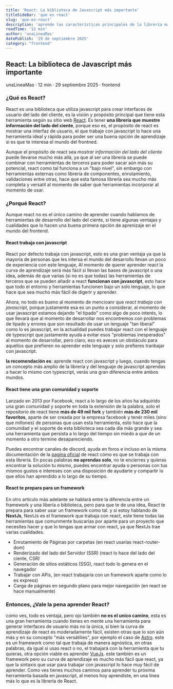 ```yaml
---
title: 'React: La biblioteca de Javascript más importante'
titleSideBar: 'que es react'
slug: 'que-es-react'
description: 'aprende las características principales de la librería más popular de Javascript'
readTime: '12 min'
author: 'unaLineaMas'
datePublish: '29 de septiembre 2025'
category: "frontend"
---
```


## React: La biblioteca de Javascript más importante

<div class='flex gap-4 text-[1rem]'>
<p>unaLineaMas ·   12 min ·   29 septiembre 2025 ·   frontend</p>
</div>

### ¿Qué es React?
React es una biblioteca que utiliza javascript para crear interfaces de usuario del lado del cliente, es la visión y propósito principal que tiene esta herramienta según su sitio web [React](https://reactjs.org/). Es tener **una librería que muestre información del lado del ciente**, porque eso es, el propósito de react es mostrar una interfaz de usuario, el que trabaje con javascript lo hace una herramienta ideal y rápida para poder ser una buena opción de aprendizaje si es que te interesa el mundo del frontned.

Aunque el propósito de react sea _mostrar información del lado del cliente_ puede llevarse mucho más allá, ya que al ser una librería se puede combinar con herramientas de terceros para poder sacar aún más su potencial, react como tal funciona a un "bajo nivel", sin embargo con herramientas externas como librería de componentes, enrutamiento, validaciones entre otras, hace que esta famosa librería sea mucho más completa y versatil al momento de saber qué herramientas incorporar al momento de usar.

### ¿Porqué React?
Aunque react no es el único camino de aprender cuando hablamos de herramientas de desarrollo del lado del ciente, si tiene algunas ventajas y cualidades que lo hacen una buena primera opción de aprenizaje en el mundo del frontend.

#### React trabaja con javascript
React por defecto trabaja con javascript, esto es una gran ventaja ya que la mayoría de personas que les intersa el mundo del desarrollo llevan un poco de experiencia con este lenguaje, Al momento de querer aprender react la curva de aprendizaje será más fácil si llevan las bases de javascript o una idea, además de que varias (si no es que todas) las herramientas de terceros que se pueden añadir a react **funcionan con javascript**, esto hace que todo el entorno y herramientas funcionen bajo un solo lenguaje, lo que hace que sea mucho más fácil de digerir y aprender.

Ahora, no todo es bueno al momento de mencioanr que _react trabaja con javascript_, porque justamente esa es un punto a considerar, al momento de usar javascript estamos dejando "el tipado" como algo de poco interés, lo que llevará que al momento de desarrollar nos encontremos con problemas de tipado y errores que son resultado de usar un lenguaje "tan liberal" como lo es javascript, en la actualidad puedes trabajar react con el lenguaje de typescript que justamente ayuda a evitar esos "problemas inesperados" al momento de desarrollar, pero claro, eso es aveces un obstáculo para aquellos que prefieren no aprender este lenguaje y solo prefieres tranbajar con javascript.

**la recomendación es**: aprende react con javascript y luego, cuando tengas un concepto más amplio de la librería y del lenguaje de javascript aprendas a hacer lo mismo con typescript, verás una gran diferencia entre ambos mundos.

#### React tiene una gran comunidad y soporte
Lanzado en 2013 por Facebook, react a lo largo de los años ha adquirido una gran comunidad y soporte en toda la extensión de la palabra, solo el repositorio de react tiene **más de 49 mil fork** y también **más de 230 mil favoritos**, aparte de ser creada por la empresa facebook y tenér miles (sino que millones) de personas que usan esta herramienta, esto hace que la comunidad y el soporte de esta biblioteca sea cada día más grande y sea una herramienta que persista a lo largo del tiempo sin miedo a que de un momento a otro termine desapareciendo.

Puedes encontrar canales de discord, ayuda en foros e incluso en la misma documentación de la [pagina oficial](https://reactjs.org/docs/getting-started.html) de react cómo es que se trabaja con esta librería. En pocas palabras **no aprendas solo**, no te encierres y quieras encontrar la solución tu mismo, puedes encontrar ayuda o personas con tus mismos gustos e intereses con una disposición de ayudarte y compartir lo que ellos han aprendido a lo largo de su tiempo.

#### React te prepara para un framework
En otro artículo más adelante se hablará entre la diferencia entre un framework y una libería o biblioteca, pero para que te de una idea, React te prepara para saber usar un framework como tal. y si estoy hablando de **NextJs**, NextJs es el framework que trabaja con react, este tiene todas las herramientas que comunmente buscarías por aparte para un proyecto que necesites hacer y que lo tengas que armar con react, ya que NextJs trae varias cualidades.

- Enrutamiento de Páginas por carpetas (en react usarías react-router-dom)
- Renderizado del lado del Servidor (SSR) (react lo hace del lado del ciente, CSR)
- Generación de sitios estáticos (SSG), react todo lo genera en el navegador
- Trabajar con APis, (en react trabajaría con un framework aparte como lo es express)
- Carga de páginas en segundo plano para mejor navegación (en react se hace manualmente)

### Entonces, ¿Vale la pena aprender React?
como ves, todo es ventaja, pero ojo también **no es el unico camino**, esta es una gran herramienta cuando tienes en mente una herramienta para generar interfaces de usuario más no la única, si bien la curva de aprendizaje de react es moderadamente fácil, existen otras que lo son aún más y en su concepto "más versátilies", por ejemplo el caso de [Astro](https://astro.build/). este es un framework como tal que trabaja de manera agnóstica, en otras palabras, da igual si usas react o no, el trabajará con la herramienta que tu quieras, otra opción viable es aprender [VueJs](https://vuejs.org/). este también es un framework pero su curva de aprendizaje es mucho más fácil que react, ya que la sintaxis que usar para trabajar con javascript lo hace muy fácil de aprender. Como ves tienes muchos caminos para aprender tu próxima herramienta basada en javascript, al menos hoy aprendiste, en una línea más lo que es la librería de React.